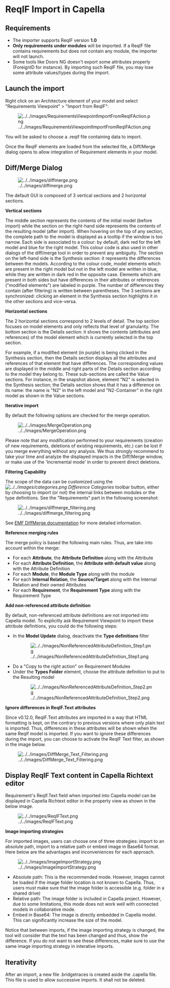 = ReqIF Import in Capella =
== Requirements ==

* The importer supports ReqIF version '''1.0'''
* '''Only requirements under modules''' will be imported. If a ReqIF file contains requirements but does not contain any module, the importer will not launch.
* Some tools like Doors NG doesn't export some attributes properly (ForeignID for instance). By importing such ReqIF file, you may lose some attribute values/types during the import.

== Launch the import ==

Right click on an Architecture element of your model and select "Requirements Viewpoint" > "Import from ReqIF":

[[Image:../../images/RequirementsViewpointImportFromReqIFAction.png]]

You will be asked to choose a .reqif file containing data to import.


Once the ReqIF elements are loaded from the selected file, a Diff/Merge dialog opens to allow integration of Requirement elements in your model.

== Diff/Merge Dialog ==

[[Image:../../images/diffmerge.png]]

The default GUI is composed of 3 vertical sections and 2 horizontal sections. 

'''Vertical sections'''

The middle section represents the contents of the initial model (before import) while the section on the right-hand side represents the contents of the resulting model (after import). When hovering on the top of any section, the complete path to the model is displayed as a tooltip if the window is too narrow. Each side is associated to a colour: by default, dark red for the left model and blue for the right model. This colour code is also used in other dialogs of the diff/merge tool in order to prevent any ambiguity. 
The section on the left-hand side is the Synthesis section: it represents the differences between the models. According to the colour code, model elements which are present in the right model but not in the left model are written in blue, while they are written in dark red in the opposite case. Elements which are present in both sides but have differences in their attributes or references ("modified elements") are labeled in purple. The number of differences they contain (after filtering) is written between parentheses. The 3 sections are synchronized: clicking an element in the Synthesis section highlights it in the other sections and vice-versa. 

'''Horizontal sections'''

The 2 horizontal sections correspond to 2 levels of detail. The top section focuses on model elements and only reflects that level of granularity. The bottom section is the Details section: it shows the contents (attributes and references) of the model element which is currently selected in the top section.

For example, if a modified element (in purple) is being clicked in the Synthesis section, then the Details section displays all the attributes and references of that element that have differences. The corresponding values are displayed in the middle and right parts of the Details section according to the model they belong to. These sub-sections are called the Value sections. For instance, in the snapshot above, element "N2" is selected in the Synthesis section; the Details section shows that it has a difference on its name: the name is "N2" in the left model and "N2-Container" in the right model as shown in the Value sections.

'''Iterative import'''

By default the following options are checked for the merge operation.

[[Image:../../images/MergeOperation.png]]

Please note that any modification performed to your requirements (creation of new requirements, deletions of existing requirements, etc.) can be lost if you merge everything without any analysis.
We thus strongly recommend to take your time and analyze the displayed impacts in the Diff/Merge window, or make use of the 'Incremental mode' in order to prevent direct deletions. 

'''Filtering Capability'''

The scope of the data can be customized using the ''[[Image:../../images/categories.png]] Difference Categories'' toolbar button, either by choosing to import (or not) the internal links between modules or the type definitions. See the "Requirements" part in the following screenshot:

[[Image:../../images/diffmerge_filtering.png]]

See [http://wiki.eclipse.org/EMF_DiffMerge EMF DiffMerge documentation] for more detailed information.

'''Reference merging rules'''

The merge policy is based the following main rules. Thus, are take into account within the merge:

* For each '''Attribute''', the '''Attribute Definition''' along with the Attribute
* For each '''Attribute Definition''', the '''Attribute with default value''' along with the Attribute Definition
* For each '''Module''', the '''Module Type''' along with the module
* For each '''Internal Relation''', the '''Source/Target''' along with the Internal Relation and their owned Attributes
* For each '''Requirement''', the '''Requirement Type''' along with the Requirement Type

'''Add non-referenced attribute definition'''

By default, non-referenced attribute definitions are not imported into Capella model. To explicitly ask Requirement Viewpoint to import these attribute definitions, you could do the following steps:

* In the '''Model Update''' dialog, deactivate the '''Type definitions''' filter

: [[Image:../../images/NonReferencedAttributeDefinition_Step1.png]]
 
* Do a "Copy to the right action" on Requirement Modules
* Under the '''Types Folder''' element, choose the attribute definition to put to the Resulting model

: [[Image:../../images/NonReferencedAttributeDefinition_Step2.png]]

'''Ignore differences in ReqIF.Text attributes'''

Since v0.12.0, ReqIF.Text attributes are imported in a way that HTML formatting is kept, on the contrary to previous versions where only plain text is imported.
Thus, differences in these attributes will be shown when the same ReqIf model is imported. If you want to ignore these differences during the import, you can choose to activate the ReqIF Text filter, as shown in the image below.

[[Image:../../images/DiffMerge_Text_Filtering.png]]

== Display ReqIF Text content in Capella Richtext editor ==

Requirement's ReqIf.Text field when imported into Capella model can be displayed in Capella Richtext editor in the property view as shown in the below image.

[[Image:../../images/ReqIFText.png]]

'''Image importing strategies'''

For imported images, users  can choose one of three strategies: import to an absolute path, import to a relative path or embed image in Base64 format. Here below are the advantages and inconveniences for each approach.

[[File:../../images/ImageImportStrategy.png]]

* Absolute path: This is the recommended mode. However, images cannot be loaded if the image folder location is not known to Capella. Thus, users must make sure that the image folder is accessible (e.g. folder in a shared drive)
* Relative path: The image folder is included in Capella project. However, due to some limitations, this mode does not work well with connected models in collaborative mode.
* Embed in Base64: The image is directly embedded in Capella model. This can significantly increase the size of the model.

Notice that between imports, if the image importing strategy is changed, the tool will consider that the text has been changed and thus, show the difference. If you do not want to see these differences, make sure to use the same image importing strategy in interative imports.

== Iterativity ==

After an import, a new file .bridgetraces is created aside the .capella file. This file is used to allow successive imports. It shall not be deleted.


